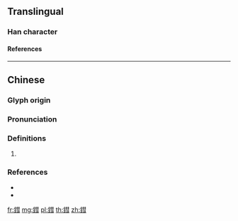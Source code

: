 {{character info/new}}
==Translingual==

===Han character===
{{Han char|rn=167|rad=金|as=11|sn=19|four=85174|canj=CQJM,CQJS|ids=⿰釒彗}}

====References====
{{Han ref|kx=1319.180|dkj=40787|dj=1819.180|hdz=64246.040|uh=93CF}}

----

==Chinese==
{{zh-forms|s=𬭬}}

===Glyph origin===
{{Han etym}}

===Pronunciation===
{{zh-pron
|m=huì
|c=seoi6,wai6
|mc=y
|oc=y
|cat=
}}

===Definitions===
{{zh-hanzi}}

# {{rfdef|zh}}

===References===
* {{R:twedu|B05427}}
* {{R:yue:Hanzi}}

[[fr:鏏]]
[[mg:鏏]]
[[pl:鏏]]
[[th:鏏]]
[[zh:鏏]]